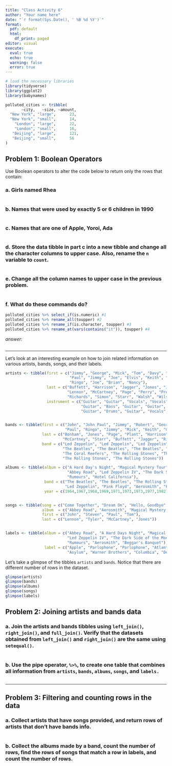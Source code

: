 ```yaml
---
title: "Class Activity 6"
author: "Your name here"
date: "`r format(Sys.Date(), ' %B %d %Y')`"
format:
  pdf: default
  html:
    df_print: paged
editor: visual
execute: 
  eval: true
  echo: true
  warning: false
  error: true
---
```


```r
# load the necessary libraries
library(tidyverse)
library(ggplot2)
library(babynames)

polluted_cities <- tribble(
       ~city,   ~size, ~amount, 
  "New York", "large",      23,
  "New York", "small",      14,
    "London", "large",      22,
    "London", "small",      16,
   "Beijing", "large",      121,
   "Beijing", "small",      56
)

```


## Problem 1: Boolean Operators

Use Boolean operators to alter the code below to return only the rows that contain:

### a. Girls named Rhea

```r

```

### b. Names that were used by exactly 5 or 6 children in 1990

```r

```

### c. Names that are one of Apple, Yoroi, Ada

```r

```

### d. Store the data tibble in part c into a new tibble and change all the character columns to upper case. Also, rename the `n` variable to `count`.

```r

```

### e. Change all the column names to upper case in the previous problem.

```r

```


### f. What do these commands do?

```r
polluted_cities %>% select_if(is.numeric) #1
polluted_cities %>% rename_all(toupper) #2
polluted_cities %>% rename_if(is.character, toupper) #3
polluted_cities %>% rename_at(vars(contains("it")), toupper) #4
```

*answer:*



```r

```



-----------------------------------------------------------------------------------

Let's look at an interesting example on how to join related information on various artists, bands, songs, and their labels.

```r
artists <- tibble(first = c("Jimmy", "George", "Mick", "Tom", "Davy", "John",
                            "Paul", "Jimmy", "Joe", "Elvis", "Keith", "Paul", 
                            "Ringo", "Joe", "Brian", "Nancy"), 
                  last = c("Buffett", "Harrison", "Jagger", "Jones", "Jones", 
                           "Lennon", "McCartney", "Page", "Perry", "Presley",
                           "Richards", "Simon", "Starr", "Walsh", "Wilson", "Wilson"), 
                  instrument = c("Guitar", "Guitar", "Vocals", "Vocals", "Vocals",
                                 "Guitar", "Bass", "Guitar", "Guitar", "Vocals", "Guitar", 
                                 "Guitar", "Drums", "Guitar", "Vocals", "Vocals"))


bands <- tibble(first = c("John", "John Paul", "Jimmy", "Robert", "George", "John", 
                          "Paul", "Ringo", "Jimmy", "Mick", "Keith", "Charlie", "Ronnie"), 
                last = c("Bonham", "Jones", "Page", "Plant", "Harrison", "Lennon",
                         "McCartney", "Starr", "Buffett", "Jagger", "Richards", "Watts", "Wood"), 
                band = c("Led Zeppelin", "Led Zeppelin", "Led Zeppelin", "Led Zeppelin",
                         "The Beatles", "The Beatles", "The Beatles", "The Beatles",
                         "The Coral Reefers", "The Rolling Stones", "The Rolling Stones",
                         "The Rolling Stones", "The Rolling Stones"))

albums <- tibble(album = c("A Hard Day's Night", "Magical Mystery Tour", "Beggar's Banquet",
                           "Abbey Road", "Led Zeppelin IV", "The Dark Side of the Moon", "Aerosmith",
                           "Rumours", "Hotel California"),
                 band = c("The Beatles", "The Beatles", "The Rolling Stones", "The Beatles", 
                          "Led Zeppelin", "Pink Floyd", "Aerosmith", "Fleetwood Mac", "Eagles"), 
                 year = c(1964,1967,1968,1969,1971,1973,1973,1977,1982))


songs <- tibble(song = c("Come Together", "Dream On", "Hello, Goodbye", "It's Not Unusual"),
                album  = c("Abbey Road", "Aerosmith", "Magical Mystery Tour", "Along Came Jones"), 
                first = c("John", "Steven", "Paul", "Tom"), 
                last = c("Lennon", "Tyler", "McCartney", "Jones"))


labels <- tibble(album = c("Abbey Road", "A Hard Days Night", "Magical Mystery Tour",
                           "Led Zeppelin IV", "The Dark Side of the Moon", "Hotel California", 
                           "Rumours", "Aerosmith", "Beggar's Banquet"), 
                 label = c("Apple", "Parlophone", "Parlophone", "Atlantic", "Harvest",
                           "Asylum", "Warner Brothers", "Columbia", "Decca"))

```


Let's take a glimpse of the tibbles `artists` and `bands`. Notice that there are different number of rows in the dataset.

```r
glimpse(artists)
glimpse(bands)
glimpse(albums)
glimpse(songs)
glimpse(labels)
```


## Problem 2: Joining artists and bands data


### a. Join the artists and bands tibbles using `left_join()`, `right_join()`, and `full_join()`. Verify that the datasets obtained from `left_join()` and `right_join()` are the same using `setequal()`.

```r


```

### b. Use the pipe operator, `%>%`, to create one table that combines all information from `artists`, `bands`, `albums`, `songs`, and `labels.`


```r


```



-----------------------------------------------------------------------------------

## Problem 3: Filtering and counting rows in the data

### a. Collect artists that have songs provided, and return rows of artists that don't have bands info.

```r

```


### b. Collect the albums made by a band, count the number of rows, find the rows of songs that match a row in labels, and count the number of rows.

```r

```

